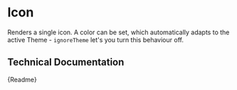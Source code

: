 

<Meta title="Components/Visual/Icon" component={CmIcon} />

# Icon

Renders a single icon. A color can be set, which automatically adapts to the active Theme - `ignoreTheme` let's you turn this behaviour off.

<Canvas>
	<CmIcon icon="information" color="medium" />
	<CmIcon icon="delete" color="danger" />
	<CmIcon icon="hide" />
	<CmIcon icon="search" />
	<CmIcon icon="sort" />
	<CmIcon icon="warning" color="warning" />
	<CmIcon icon="contextMenu" />
</Canvas>

## Technical Documentation

<Description>{Readme}</Description>
